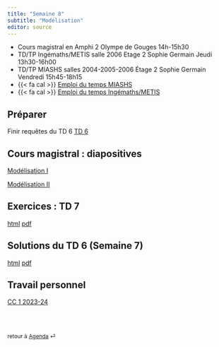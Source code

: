 ```yaml
---
title: "Semaine 8"
subtitle: "Modélisation"
editor: source
---
```


::: callout-important

-   Cours magistral en Amphi 2 Olympe de Gouges 14h-15h30
-   TD/TP Ingémaths/METIS salle 2006 Etage 2 Sophie Germain Jeudi 13h30-16h00
-   TD/TP MIASHS salles 2004-2005-2006 Étage 2 Sophie Germain Vendredi 15h45-18h15
-   {{< fa cal >}} [Emploi du temps MIASHS](https://edt.math.univ-paris-diderot.fr/#/parcours/miashs/l3)
-   {{< fa cal >}} [Emploi du temps Ingémaths/METIS](https://edt.math.univ-paris-diderot.fr/#/parcours/ingemath/l3)
:::

## Préparer

Finir requêtes du TD 6 [TD 6](/workshops/td6.html) 

## Cours magistral : diapositives

[Modélisation I]()

[Modélisation II]()

## Exercices : TD 7

[html](/workshops/td7.html)  [pdf](/workshops/td7.pdf)

## Solutions du  TD 6  (Semaine 7)

[html](/solutions/td6.html)  [pdf](/solutions/td6.pdf)


## Travail personnel

[CC 1 2023-24](/exams/cc1-2023-10-27.html)

<br><br>

::: {style="font-size: 0.875em;"}
retour à [Agenda](/ "Agenda du cours") ⏎
:::
